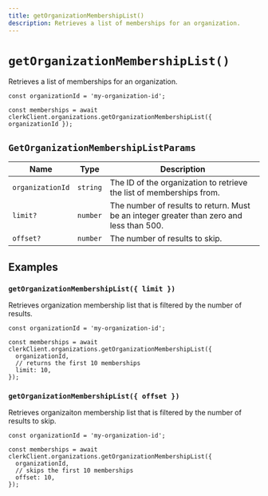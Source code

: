 ```yaml
---
title: getOrganizationMembershipList()
description: Retrieves a list of memberships for an organization.
---
```


# `getOrganizationMembershipList()`

Retrieves a list of memberships for an organization.

```tsx
const organizationId = 'my-organization-id';

const memberships = await clerkClient.organizations.getOrganizationMembershipList({ organizationId });
```

## `GetOrganizationMembershipListParams`

| Name | Type | Description |
| --- | --- | --- |
| `organizationId` | `string` | The ID of the organization to retrieve the list of memberships from. |
| `limit?` | `number` | The number of results to return. Must be an integer greater than zero and less than 500. |
| `offset?` | `number` | The number of results to skip. |

## Examples

### `getOrganizationMembershipList({ limit })`

Retrieves organization membership list that is filtered by the number of results.

```tsx
const organizationId = 'my-organization-id';

const memberships = await clerkClient.organizations.getOrganizationMembershipList({
  organizationId,
  // returns the first 10 memberships
  limit: 10,
});
```

### `getOrganizationMembershipList({ offset })`

Retrieves organizaiton membership list that is filtered by the number of results to skip.

```tsx
const organizationId = 'my-organization-id';

const memberships = await clerkClient.organizations.getOrganizationMembershipList({
  organizationId,
  // skips the first 10 memberships
  offset: 10,
});
```
